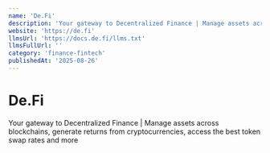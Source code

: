 ```yaml
---
name: 'De.Fi'
description: 'Your gateway to Decentralized Finance | Manage assets across blockchains, generate returns from cryptocurrencies, access the best token swap rates and more'
website: 'https://de.fi'
llmsUrl: 'https://docs.de.fi/llms.txt'
llmsFullUrl: ''
category: 'finance-fintech'
publishedAt: '2025-08-26'
---
```


# De.Fi

Your gateway to Decentralized Finance | Manage assets across blockchains, generate returns from cryptocurrencies, access the best token swap rates and more

